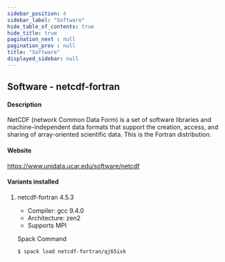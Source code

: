 ```yaml
---
sidebar_position: 4
sidebar_label: "Software"
hide_table_of_contents: true
hide_title: true
pagination_next : null
pagination_prev : null
title: "Software"
displayed_sidebar: null
---
```


## Software - netcdf-fortran


#### Description
NetCDF (network Common Data Form) is a set of software libraries and machine-independent data formats that support the creation, access, and sharing of array-oriented scientific data. This is the Fortran distribution.

#### Website
https://www.unidata.ucar.edu/software/netcdf

#### Variants installed

1. netcdf-fortran 4.5.3

    - Compiler: gcc 9.4.0
    - Architecture: zen2
    - Supports MPI

    Spack Command
    ```bash
    $ spack load netcdf-fortran/qj65ixk
    ```
